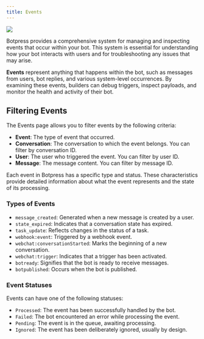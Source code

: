 ```yaml
---
title: Events
---
```



<Img src="./events.png" />

Botpress provides a comprehensive system for managing and inspecting events that occur within your bot. This system is essential for understanding how your bot interacts with users and for troubleshooting any issues that may arise.

**Events** represent anything that happens within the bot, such as messages from users, bot replies, and various system-level occurrences. By examining these events, builders can debug triggers, inspect payloads, and monitor the health and activity of their bot.

## Filtering Events

The Events page allows you to filter events by the following criteria:

* **Event**: The type of event that occurred.
* **Conversation**: The conversation to which the event belongs. You can filter by conversation ID.
* **User**: The user who triggered the event. You can filter by user ID.
* **Message**: The message content. You can filter by message ID.

Each event in Botpress has a specific type and status. These characteristics provide detailed information about what the event represents and the state of its processing.

### Types of Events

* `message_created`: Generated when a new message is created by a user.
* `state_expired`: Indicates that a conversation state has expired.
* `task_update`: Reflects changes in the status of a task.
* `webhook:event`: Triggered by a webhook event.
* `webchat:conversationStarted`: Marks the beginning of a new conversation.
* `webchat:trigger`: Indicates that a trigger has been activated.
* `botready`: Signifies that the bot is ready to receive messages.
* `botpublished`: Occurs when the bot is published.

### Event Statuses

Events can have one of the following statuses:

* `Processed`: The event has been successfully handled by the bot.
* `Failed`: The bot encountered an error while processing the event.
* `Pending`: The event is in the queue, awaiting processing.
* `Ignored`: The event has been deliberately ignored, usually by design.
